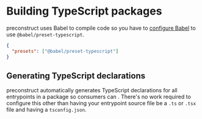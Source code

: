 # Building TypeScript packages

preconstruct uses Babel to compile code so you have to [configure Babel](/guides/configuring-babel) to use `@babel/preset-typescript`.

```json
{
  "presets": ["@babel/preset-typescript"]
}
```

## Generating TypeScript declarations

preconstruct automatically generates TypeScript declarations for all entrypoints in a package so consumers can . There's no work required to configure this other than having your entrypoint source file be a `.ts` or `.tsx` file and having a `tsconfig.json`.
